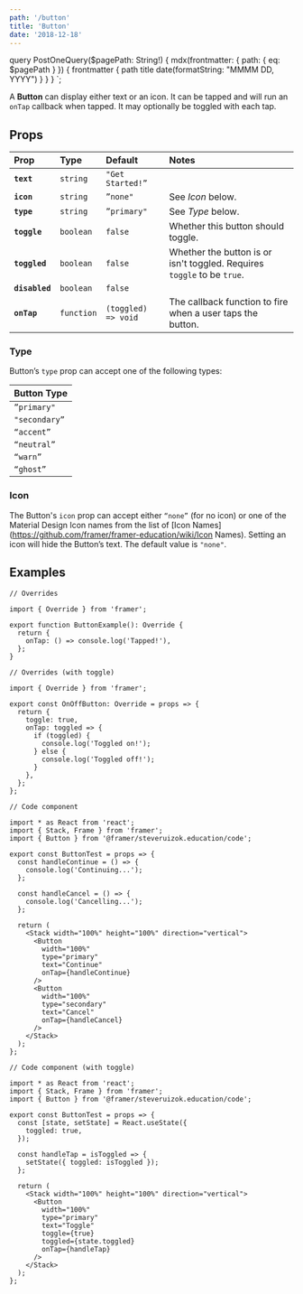 ```yaml
---
path: '/button'
title: 'Button'
date: '2018-12-18'
---
```


<!-- change the Prismjs theme in 'gatsby-browser.js' -->


  query PostOneQuery($pagePath: String!) {
    mdx(frontmatter: { path: { eq: $pagePath } }) {
      frontmatter {
        path
        title
        date(formatString: "MMMM DD, YYYY")
      }
    }
  }
`;

A **Button** can display either text or an icon. It can be tapped and will run
an `onTap` callback when tapped. It may optionally be toggled with each tap.

## Props

| Prop           | Type       | Default             | Notes                                                                   |
| :------------- | :--------- | :------------------ | :---------------------------------------------------------------------- |
| **`text`**     | `string`   | `"Get Started!”`    |                                                                         |
| **`icon`**     | `string`   | `”none"`            | See _Icon_ below.                                                       |
| **`type`**     | `string`   | `”primary"`         | See _Type_ below.                                                       |
| **`toggle`**   | `boolean`  | `false`             | Whether this button should toggle.                                      |
| **`toggled`**  | `boolean`  | `false`             | Whether the button is or isn't toggled. Requires `toggle` to be `true`. |
| **`disabled`** | `boolean`  | `false`             |                                                                         |
| **`onTap`**    | `function` | `(toggled) => void` | The callback function to fire when a user taps the button.              |

### Type

Button’s `type` prop can accept one of the following types:

| Button Type   |
| ------------- |
| `”primary"`   |
| `"secondary”` |
| `“accent”`    |
| `“neutral”`   |
| `“warn”`      |
| `“ghost”`     |

### Icon

The Button's `icon` prop can accept either `“none”` (for no icon) or one of the
Material Design Icon names from the list of [Icon
Names](https://github.com/framer/framer-education/wiki/Icon Names). Setting an
icon will hide the Button’s text. The default value is `"none"`.

## Examples

```tsx
// Overrides

import { Override } from 'framer';

export function ButtonExample(): Override {
  return {
    onTap: () => console.log('Tapped!'),
  };
}
```

```tsx
// Overrides (with toggle)

import { Override } from 'framer';

export const OnOffButton: Override = props => {
  return {
    toggle: true,
    onTap: toggled => {
      if (toggled) {
        console.log('Toggled on!');
      } else {
        console.log('Toggled off!');
      }
    },
  };
};
```

```tsx
// Code component

import * as React from 'react';
import { Stack, Frame } from 'framer';
import { Button } from '@framer/steveruizok.education/code';

export const ButtonTest = props => {
  const handleContinue = () => {
    console.log('Continuing...');
  };

  const handleCancel = () => {
    console.log('Cancelling...');
  };

  return (
    <Stack width="100%" height="100%" direction="vertical">
      <Button
        width="100%"
        type="primary"
        text="Continue"
        onTap={handleContinue}
      />
      <Button
        width="100%"
        type="secondary"
        text="Cancel"
        onTap={handleCancel}
      />
    </Stack>
  );
};
```

```tsx
// Code component (with toggle)

import * as React from 'react';
import { Stack, Frame } from 'framer';
import { Button } from '@framer/steveruizok.education/code';

export const ButtonTest = props => {
  const [state, setState] = React.useState({
    toggled: true,
  });

  const handleTap = isToggled => {
    setState({ toggled: isToggled });
  };

  return (
    <Stack width="100%" height="100%" direction="vertical">
      <Button
        width="100%"
        type="primary"
        text="Toggle"
        toggle={true}
        toggled={state.toggled}
        onTap={handleTap}
      />
    </Stack>
  );
};
```
